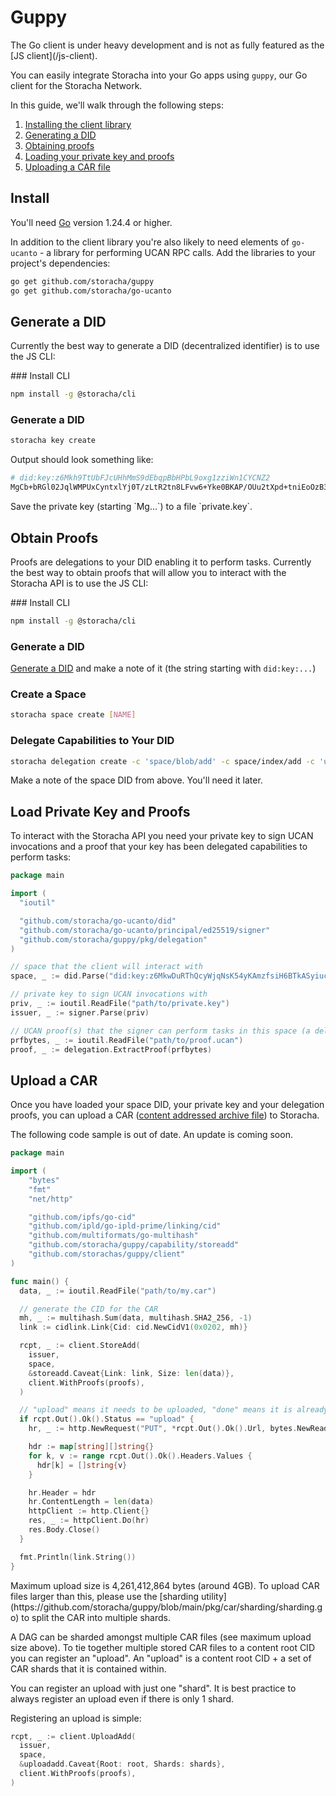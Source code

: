 
# Guppy

<Callout type="warning">
  The Go client is under heavy development and is not as fully featured as the [JS client](/js-client).
</Callout>

You can easily integrate Storacha into your Go apps using `guppy`, our Go client for the Storacha Network.

In this guide, we'll walk through the following steps:

1. [Installing the client library](#install)
2. [Generating a DID](#generate-a-did)
3. [Obtaining proofs](#obtain-proofs)
4. [Loading your private key and proofs](#load-priviate-key-and-proofs)
5. [Uploading a CAR file](#upload-a-car)

## Install

You'll need [Go](https://go.dev/) version 1.24.4 or higher.

In addition to the client library you're also likely to need elements of `go-ucanto` - a library for performing UCAN RPC calls. Add the libraries to your project's dependencies:

```bash
go get github.com/storacha/guppy
go get github.com/storacha/go-ucanto
```

## Generate a DID

Currently the best way to generate a DID (decentralized identifier) is to use the JS CLI:

<Steps>
### Install CLI

```sh
npm install -g @storacha/cli
```

### Generate a DID

```sh
storacha key create
```

Output should look something like:

```sh
# did:key:z6Mkh9TtUbFJcUHhMmS9dEbqpBbHPbL9oxg1zziWn1CYCNZ2
MgCb+bRGl02JqlWMPUxCyntxlYj0T/zLtR2tn8LFvw6+Yke0BKAP/OUu2tXpd+tniEoOzB3pxqxHZpRhrZl1UYUeraT0=
```

</Steps>

<Callout>
  Save the private key (starting `Mg...`) to a file `private.key`.
</Callout>

## Obtain Proofs

Proofs are delegations to your DID enabling it to perform tasks. Currently the best way to obtain proofs that will allow you to interact with the Storacha API is to use the JS CLI:

<Steps>
### Install CLI

```sh
npm install -g @storacha/cli
```

### Generate a DID

[Generate a DID](#generate-a-did) and make a note of it (the string starting with `did:key:...`)

### Create a Space

```sh
storacha space create [NAME]
```

### Delegate Capabilities to Your DID

```sh
storacha delegation create -c 'space/blob/add' -c space/index/add -c 'upload/add' -c 'filecoin/offer' [DID] -o proof.ucan
```

</Steps>

<Callout>
  Make a note of the space DID from above. You'll need it later.
</Callout>

## Load Private Key and Proofs

To interact with the Storacha API you need your private key to sign UCAN invocations and a proof that your key has been delegated capabilities to perform tasks:

```go
package main

import (
  "ioutil"

  "github.com/storacha/go-ucanto/did"
  "github.com/storacha/go-ucanto/principal/ed25519/signer"
  "github.com/storacha/guppy/pkg/delegation"
)

// space that the client will interact with
space, _ := did.Parse("did:key:z6MkwDuRThQcyWjqNsK54yKAmzfsiH6BTkASyiucThMtHt1y")

// private key to sign UCAN invocations with
priv, _ := ioutil.ReadFile("path/to/private.key")
issuer, _ := signer.Parse(priv)

// UCAN proof(s) that the signer can perform tasks in this space (a delegation chain)
prfbytes, _ := ioutil.ReadFile("path/to/proof.ucan")
proof, _ := delegation.ExtractProof(prfbytes)
```

## Upload a CAR

Once you have loaded your space DID, your private key and your delegation proofs, you can upload a CAR ([content addressed archive file](/concepts/car)) to Storacha.

<Callout type="error">
  The following code sample is out of date. An update is coming soon.
</Callout>

```go
package main

import (
	"bytes"
	"fmt"
	"net/http"

	"github.com/ipfs/go-cid"
	"github.com/ipld/go-ipld-prime/linking/cid"
	"github.com/multiformats/go-multihash"
	"github.com/storacha/guppy/capability/storeadd"
	"github.com/storachas/guppy/client"
)

func main() {
  data, _ := ioutil.ReadFile("path/to/my.car")

  // generate the CID for the CAR
  mh, _ := multihash.Sum(data, multihash.SHA2_256, -1)
  link := cidlink.Link{Cid: cid.NewCidV1(0x0202, mh)}

  rcpt, _ := client.StoreAdd(
    issuer,
    space,
    &storeadd.Caveat{Link: link, Size: len(data)},
    client.WithProofs(proofs),
  )

  // "upload" means it needs to be uploaded, "done" means it is already done!
  if rcpt.Out().Ok().Status == "upload" {
    hr, _ := http.NewRequest("PUT", *rcpt.Out().Ok().Url, bytes.NewReader(data))

    hdr := map[string][]string{}
    for k, v := range rcpt.Out().Ok().Headers.Values {
      hdr[k] = []string{v}
    }

    hr.Header = hdr
    hr.ContentLength = len(data)
    httpClient := http.Client{}
    res, _ := httpClient.Do(hr)
    res.Body.Close()
  }

  fmt.Println(link.String())
}
```

<Callout type="warning">
  Maximum upload size is 4,261,412,864 bytes (around 4GB). To upload CAR files larger than this, please use the [sharding utility](https://github.com/storacha/guppy/blob/main/pkg/car/sharding/sharding.go) to split the CAR into multiple shards.
</Callout>

A DAG can be sharded amongst multiple CAR files (see maximum upload size above). To tie together multiple stored CAR files to a content root CID you can register an "upload". An "upload" is a content root CID + a set of CAR shards that it is contained within.

<Callout type="info">
  You can register an upload with just one "shard". It is best practice to always register an upload even if there is only 1 shard.
</Callout>

Registering an upload is simple:

```go
rcpt, _ := client.UploadAdd(
  issuer,
  space,
  &uploadadd.Caveat{Root: root, Shards: shards},
  client.WithProofs(proofs),
)
```
